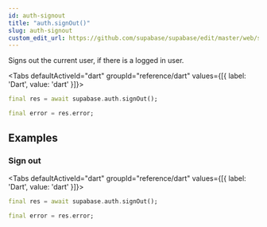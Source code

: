 ```yaml
---
id: auth-signout
title: "auth.signOut()"
slug: auth-signout
custom_edit_url: https://github.com/supabase/supabase/edit/master/web/spec/dart.yml
---
```



Signs out the current user, if there is a logged in user.


<Tabs
  defaultActiveId="dart"
  groupId="reference/dart"
  values={[{ label: 'Dart', value: 'dart' }]}>

<TabsPanel id="dart" label="dart">

```dart
final res = await supabase.auth.signOut();

final error = res.error;
```

</TabsPanel>

</Tabs>

## Examples

### Sign out

<Tabs
  defaultActiveId="dart"
  groupId="reference/dart"
  values={[{ label: 'Dart', value: 'dart' }]}>

<TabsPanel id="dart" label="dart">

```dart
final res = await supabase.auth.signOut();

final error = res.error;
```

</TabsPanel>
</Tabs>
